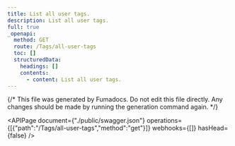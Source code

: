 ```yaml
---
title: List all user tags.
description: List all user tags.
full: true
_openapi:
  method: GET
  route: /Tags/all-user-tags
  toc: []
  structuredData:
    headings: []
    contents:
      - content: List all user tags.
---
```


{/* This file was generated by Fumadocs.
Do not edit this file directly. Any changes should be made by running the generation command again. */}

<APIPage document={"./public/swagger.json"} operations={[{"path":"/Tags/all-user-tags","method":"get"}]} webhooks={[]} hasHead={false} />